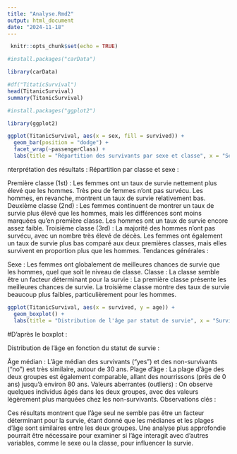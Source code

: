 ---
title: "Analyse.Rmd2"
output: html_document
date: "2024-11-18"
---
```{r setup , include=FALSE}
 knitr::opts_chunk$set(echo = TRUE)
```

```{r}
#install.packages("carData")
```

```{r}
library(carData)
```


```{r}
#df("TitaticSurvival")
head(TitanicSurvival)
summary(TitanicSurvival)
```


```{r}
#install.packages("ggplot2")
```
```{r}
library(ggplot2)
```
```{r}
ggplot(TitanicSurvival, aes(x = sex, fill = survived)) +
  geom_bar(position = "dodge") +
  facet_wrap(~passengerClass) +
  labs(title = "Répartition des survivants par sexe et classe", x = "Sexe", y = "Nombre")

```
nterprétation des résultats :
Répartition par classe et sexe :

Première classe (1st) :
Les femmes ont un taux de survie nettement plus élevé que les hommes. Très peu de femmes n’ont pas survécu.
Les hommes, en revanche, montrent un taux de survie relativement bas.
Deuxième classe (2nd) :
Les femmes continuent de montrer un taux de survie plus élevé que les hommes, mais les différences sont moins marquées qu’en première classe.
Les hommes ont un taux de survie encore assez faible.
Troisième classe (3rd) :
La majorité des hommes n'ont pas survécu, avec un nombre très élevé de décès.
Les femmes ont également un taux de survie plus bas comparé aux deux premières classes, mais elles survivent en proportion plus que les hommes.
Tendances générales :

Sexe : Les femmes ont globalement de meilleures chances de survie que les hommes, quel que soit le niveau de classe.
Classe : La classe semble être un facteur déterminant pour la survie :
La première classe présente les meilleures chances de survie.
La troisième classe montre des taux de survie beaucoup plus faibles, particulièrement pour les hommes.
```{r}
ggplot(TitanicSurvival, aes(x = survived, y = age)) +
  geom_boxplot() +
  labs(title = "Distribution de l'âge par statut de survie", x = "Survie", y = "Âge")
```

#D'après le boxplot :

Distribution de l'âge en fonction du statut de survie :

Âge médian : L'âge médian des survivants ("yes") et des non-survivants ("no") est très similaire, autour de 30 ans.
Plage d'âge : La plage d'âge des deux groupes est également comparable, allant des nourrissons (près de 0 ans) jusqu'à environ 80 ans.
Valeurs aberrantes (outliers) : On observe quelques individus âgés dans les deux groupes, avec des valeurs légèrement plus marquées chez les non-survivants.
Observations clés :

Ces résultats montrent que l'âge seul ne semble pas être un facteur déterminant pour la survie, étant donné que les médianes et les plages d'âge sont similaires entre les deux groupes.
Une analyse plus approfondie pourrait être nécessaire pour examiner si l'âge interagit avec d'autres variables, comme le sexe ou la classe, pour influencer la survie.



